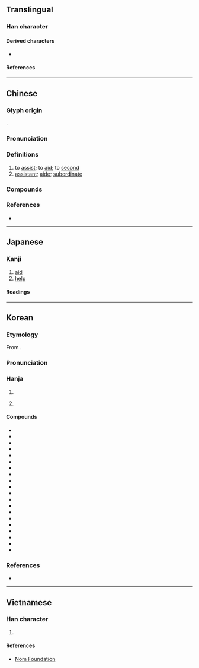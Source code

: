 {{character info}}
==Translingual==

===Han character===
{{Han char|rn=9|rad=人|as=05|sn=7|four=24211|canj=OKM|ids=⿰亻左}}

====Derived characters====
* {{l|mul|[[𪘡]], [[𪘓]], [[𬺇]]}}

====References====
{{Han ref|kx=0098.100|dkj=00506|dj=0207.030|hdz=10130.060|uh=4F50}}

----

==Chinese==
{{zh-forms|alt=左,𠡃}}

===Glyph origin===
{{Han etym}}
{{Han compound|亻|左|ls=psc|c1=s|c2=p|t1=person}}.

===Pronunciation===
{{zh-pron
|m=zuǒ
|c=zo3
|h=pfs=chó
|mn=qz:chó͘/twv,xm,zz:chó/tw:chò/twv:chô
|mn-t=zo2
|mc=y
|oc=y
|ma=
|cat=v,n
}}

===Definitions===
{{zh-hanzi}}

# to [[assist]]; to [[aid]]; to [[second]]
# [[assistant]]; [[aide]]; [[subordinate]]

===Compounds===
{{zh-der|佐膳|官佐|佐理|佐餐|將佐|坊佐|佐治|九佐|佐饔得嘗|佐命|君臣佐使|府佐|佐政|佐助器|佐料|佐證|佐書|參佐|僚佐|保佐人|寮佐|毗佐|掾佐|王佐之才|輔佐人|鄉佐|綱佐|縣佐|護佐|輔佐|巡佐|佐敦}}

===References===
* {{R:yue:Hanzi}}

----

==Japanese==

===Kanji===
{{ja-kanji|grade=c|rs=人05}}

# [[aid]]
# [[help]]

====Readings====
{{ja-readings
|goon=さ
|kanon=さ
|kun=たす-ける, たすけ, すけ-
}}

----

==Korean==

===Etymology===
From {{der|ko|ltc|-}} {{ltc-l|佐}}.

{{collapse|
* {{hanja-dongguk|장〮|cá}}
* {{hanja-sinjeung|좌|cwa}}
|Historical readings
|bg=#FFFFFF}}

===Pronunciation===
{{ko-hanja-pron|좌|l=y}}

===Hanja===
{{ko-hanja-search}}
{{ko-hanja|돕다|도울|좌}}

# {{hanja form of|좌|(literary) [[subordinate]]}}
# {{hanja form of|좌|(military) [[commander]]; a [[field grade]] [[officer]] in the [[w:Korean People's Army|Korean People's Army]]}}
#: {{i|North Korea}} {{uxi|ko|[[소좌|소'''좌''']] (少'''佐''')|tr=So'''jwa'''|Junior '''Commander'''}}
#: {{i|North Korea}} {{uxi|ko|[[중좌|중'''좌''']] (中'''佐''')|tr=Jung'''jwa'''|Lieutenant-Colonel; Middle '''Commander'''}}
#: {{i|North Korea}} {{uxi|ko|[[상좌|상'''좌''']] (上'''佐''')|tr=Sang'''jwa'''|Colonel; High '''Commander'''}}
#: {{i|North Korea}} {{uxi|ko|[[대좌|대'''좌''']] (大'''佐''')|tr=Dae'''jwa'''|Senior Colonel; Brigadier; Grand '''Commander'''}}

====Compounds====
{{der-top|Compounds}}
* {{ko-l|좌거|佐車}}
* {{ko-l|좌료|佐僚}}
* {{ko-l|좌리|佐吏}}
* {{ko-l|좌리|佐理}}
* {{ko-l|좌막|佐幕}}
* {{ko-l|좌명|佐命}}
* {{ko-l|[[좌반]], [[자반]]|佐飯}}
* {{ko-l|좌사|佐史}}
* {{ko-l|좌융|佐戎}}
* {{ko-l|좌주|佐酒}}
* {{ko-l|좌질|佐疾}}
* {{ko-l|좌치|佐治}}
* {{ko-l|대좌|大佐|[[senior colonel]]; [[brigadier]]}}
* {{ko-l|보좌|輔佐|[[assistance]]}}
* {{ko-l|상좌|上佐|[[colonel]]}}
* {{ko-l|소좌|少佐|[[major#Noun|major]]; [[lieutenant commander]]}}
* {{ko-l|속좌|屬佐}}
* {{ko-l|장좌|將佐}}
* {{ko-l|중좌|中佐|[[lieutenant colonel]]}}
* {{ko-l|군신좌사|君臣佐使}}
{{der-bottom}}

===References===
* {{R:hanjadoc|219}}

----

==Vietnamese==

===Han character===
{{vi-readings|reading=[[tá]], [[tớ]]|rs=人05}}

# {{rfdef|vi|sort=人05}}

====References====
* [http://nomfoundation.org/common/nom_details.php?codepoint=4f50 Nom Foundation]